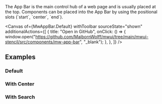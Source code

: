
<Title>App Bar</Title>

<Subtitle>
  The App Bar is the main control hub of a web page and is usually placed at the top. Components can be placed into the App Bar by using the positional slots (`start`, `center`,
  `end`).
</Subtitle>

<Canvas
  of={MwAppBar.Default}
  withToolbar
  sourceState="shown"
  additionalActions={[
    {
      title: "Open in GitHub",
      onClick: () => {
        window.open("https://github.com/MaibornWolff/mwui/tree/main/mwui-stencil/src/components/mw-app-bar", "_blank");
      },
    },
  ]}
/>

<ArgTypes of="mw-app-bar" />

## Examples

### Default

<Canvas of={MwAppBar.Default} />

### With Center

<Canvas of={MwAppBar.Center} />

### With Search

<Canvas of={MwAppBar.Search} />
